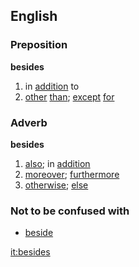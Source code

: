 ==English==
===Preposition===
'''besides'''
# in [[addition]] to
# [[other]] [[than]]; [[except]] [[for]]
===Adverb===
'''besides'''
# [[also]]; in [[addition]]
# [[moreover]]; [[furthermore]]
# [[otherwise]]; [[else]]
===Not to be confused with===
* [[beside]]

[[it:besides]]
